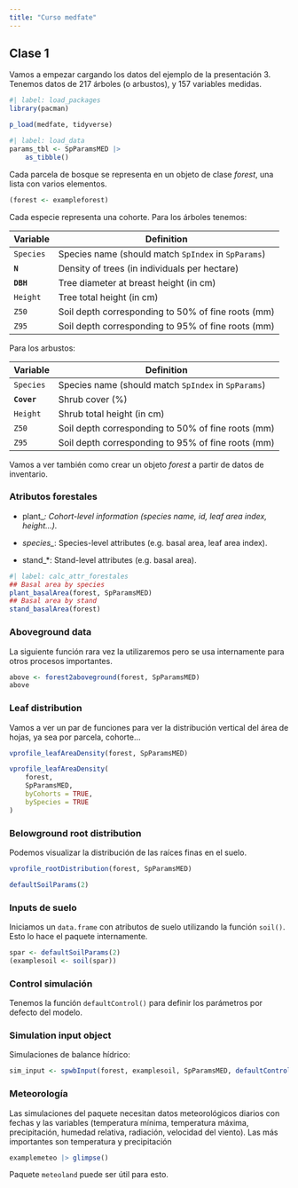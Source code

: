 ```yaml
---
title: "Curso medfate"
---
```


## Clase 1

Vamos a empezar cargando los datos del ejemplo de la presentación 3. Tenemos datos de 217 árboles (o arbustos), y 157 variables medidas.

```r
#| label: load_packages
library(pacman)

p_load(medfate, tidyverse)
```

```r
#| label: load_data
params_tbl <- SpParamsMED |> 
    as_tibble()
```

Cada parcela de bosque se representa en un objeto de clase *forest*, una lista con varios elementos.

```r
(forest <- exampleforest)
```

Cada especie representa una cohorte. Para los árboles tenemos:

| Variable  | Definition                                          |
|-----------|-----------------------------------------------------|
| `Species` | Species name (should match `SpIndex` in `SpParams`) |
| **`N`**   | Density of trees (in individuals per hectare)       |
| **`DBH`** | Tree diameter at breast height (in cm)              |
| `Height`  | Tree total height (in cm)                           |
| `Z50`     | Soil depth corresponding to 50% of fine roots (mm)  |
| `Z95`     | Soil depth corresponding to 95% of fine roots (mm)  |

Para los arbustos:

| Variable    | Definition                                          |
|-------------|-----------------------------------------------------|
| `Species`   | Species name (should match `SpIndex` in `SpParams`) |
| **`Cover`** | Shrub cover (%)                                     |
| `Height`    | Shrub total height (in cm)                          |
| `Z50`       | Soil depth corresponding to 50% of fine roots (mm)  |
| `Z95`       | Soil depth corresponding to 95% of fine roots (mm)  |

Vamos a ver también como crear un objeto *forest* a partir de datos de inventario.

### Atributos forestales

-   plant\_*: Cohort-level information (species name, id, leaf area index, height…).*

-   *species\_*: Species-level attributes (e.g. basal area, leaf area index).

-   stand\_\*: Stand-level attributes (e.g. basal area).

```r
#| label: calc_attr_forestales
## Basal area by species
plant_basalArea(forest, SpParamsMED)
## Basal area by stand
stand_basalArea(forest)
```

### Aboveground data

La siguiente función rara vez la utilizaremos pero se usa internamente para otros procesos importantes.

```r
above <- forest2aboveground(forest, SpParamsMED)
above
```

### Leaf distribution

Vamos a ver un par de funciones para ver la distribución vertical del área de hojas, ya sea por parcela, cohorte...

```r
vprofile_leafAreaDensity(forest, SpParamsMED)
```


```r
vprofile_leafAreaDensity(
    forest, 
    SpParamsMED,
    byCohorts = TRUE, 
    bySpecies = TRUE
)
```

### Belowground root distribution

Podemos visualizar la distribución de las raíces finas en el suelo.

```r
vprofile_rootDistribution(forest, SpParamsMED)
```


```r
defaultSoilParams(2)
```


### Inputs de suelo

Iniciamos un `data.frame` con atributos de suelo utilizando la función `soil()`. Esto lo hace el paquete internamente.

```r
spar <- defaultSoilParams(2)
(examplesoil <- soil(spar))
```

### Control simulación

Tenemos la función `defaultControl()` para definir los parámetros por defecto del modelo.

### Simulation input object

Simulaciones de balance hídrico:

```r
sim_input <- spwbInput(forest, examplesoil, SpParamsMED, defaultControl())
```

### Meteorología

Las simulaciones del paquete necesitan datos meteorológicos diarios con fechas y las variables (temperatura mínima, temperatura máxima, precipitación, humedad relativa, radiación, velocidad del viento). Las más importantes son temperatura y precipitación


```r
examplemeteo |> glimpse()
```

Paquete `meteoland` puede ser útil para esto.


